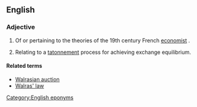 ==English==

===Adjective===
{{en-adj}}

# {{context|economics|lang=en}} Of or pertaining to the theories of the 19th century French [[economist]] {{w|Léon Walras}}.
# {{context|economics|lang=en}} Relating to a [[tatonnement]] process for achieving exchange equilibrium.

====Related terms====
* [[Walrasian auction]]
* [[Walras' law]]

[[Category:English eponyms]]